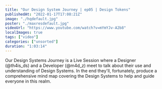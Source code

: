 ```yaml
---
title: "Our Design System Journey | ep05 | Design Tokens"
publishedAt: "2022-01-17T17:08:21Z"
image: "./hqdefault.jpg"
poster: "./maxresdefault.jpg"
videoUrl: "https://www.youtube.com/watch?v=mYmYJv-A2b8"
localImages: true
tags: ["video"]
categories: ["unsorted"]
duration: "1:03:14"
---
```

Our Design Systems Journey is a Live Session where a Designer (@th4is_ds) and a Developer (@m4d_z) meet to talk about their use and understanding of Design Systems. In the end they'll, fortunately, produce a comprehensive mind map covering the Design Systems to help and guide everyone in this realm.
